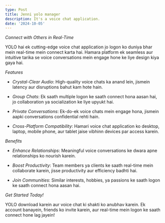 ```yaml
---
type: Post
title: Jenni yolo manager
description: It's a voice chat application.
date: '2024-10-05'
---
```

*Connect with Others in Real-Time*

YOLO hai ek cutting-edge voice chat application jo logon ko duniya bhar mein real-time mein connect karta hai. Hamara platform ek seamless aur intuitive tarika se voice conversations mein engage hone ke liye design kiya gaya hai.

*Features*

*   *Crystal-Clear Audio*: High-quality voice chats ka anand lein, jismein latency aur disruptions bahut kam hote hain.

*   *Group Chats*: Ek saath multiple logon ke saath connect hona aasan hai, jo collaboration ya socialization ke liye upyukt hai.

*   *Private Conversations*: Ek-do-ek voice chats mein engage hona, jismein aapki conversations confidential rehti hain.

*   *Cross-Platform Compatibility*: Hamari voice chat application ko desktop, laptop, mobile phone, aur tablet jaise vibhinn devices par access karein.

*Benefits*

*   *Enhance Relationships*: Meaningful voice conversations ke dwara apne relationships ko nourish karein.

*   *Boost Productivity*: Team members ya clients ke saath real-time mein collaborate karein, jisse productivity aur efficiency badhti hai.

*   *Join Communities*: Similar interests, hobbies, ya passions ke saath logon ke saath connect hona aasan hai.

*Get Started Today!*

YOLO download karein aur voice chat ki shakti ko anubhav karein. Ek account banayein, friends ko invite karein, aur real-time mein logon ke saath connect hone lag jayein!
